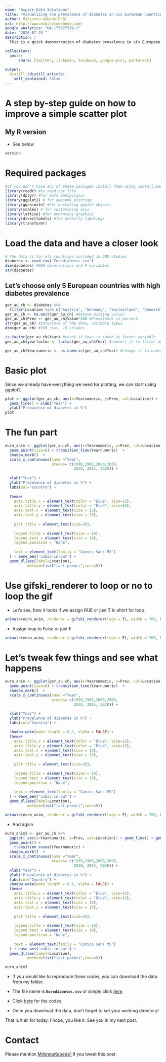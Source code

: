 ```yaml
---
name: "Aspire Data Solutions"
title: "Visualizing the prevalence of diabetes in six European countries, 1990-2017"
author: Mihiretu Kebede(PhD)
url: http://www.mihiretukebede.com/ 
google_analytics: "UA-173027539-1"
date: "2020-07-25`"
description: |
  This is a quick demonstration of diabetes prevalence in six European countries. The data are from the the Institute of Health Metrics and Evaluation (IHME).  

collections:
  posts:
      share: [twitter, linkedin, facebook, google-plus, pinterest]
      
output:
  distill::distill_article:
    self_contained: false
---
```


<link rel="stylesheet" href="styles.css" type="text/css">

# A step by-step guide on how to improve a simple scatter plot 

## My R version
- See below 

```r
version
```

# Required packages
```r
#If you don't have any of these packages install them using install.packages("pakage)
library(readr) #to read csv file
library(dplyr) #for data manipulaion 
library(ggplot2) # for awesome plotting
library(gganimate) #for animating ggplot objects
library(scales) # for customizing axis 
library(lattice) #for enhancing graphics
library(directlabels) #for directly labeling!
library(transformr)
```

# Load the data and have a closer look 

```r
# The data is for all countries included in GBD studies
diabetes <- read_csv("Eurodiabetes.csv") 
dim(diabetes) #980 observations and 9 variables. 
str(diabetes) 
```

## Let's choose only 5 European countries with high diabetes prevalence

```r
ger_au_ch <- diabetes %>% 
  filter(Location %in% c("Austria", "Germany", "Switzerland", "Denmark", "Portugal", "Finland")) 
ger_au_ch <- na.omit(ger_au_ch) #Remove missing values
ger_au_ch$Prev <- ger_au_ch$Value*100 #Prevalence in percent. 
str(ger_au_ch) #structure of the data, variable types
dim(ger_au_ch) #168 rows, 10 columns 

is.factor(ger_au_ch$Year) #check if Year is saved as factor variable
ger_au_ch$yearfactor <- factor(ger_au_ch$Year) #convert it to factor and save it as Yearfactor

ger_au_ch$Yearnumeric <- as.numeric(ger_au_ch$Year) #change it to numeric and save it as Year Numeric
```
#  Basic plot
Since we already have everything we need for plotting, we can start using ggplot2

```r
plot <- ggplot(ger_au_ch, aes(x=Yearnumeric, y=Prev, col=Location)) + 
  geom_line() + xlab("Year") +
  ylab("Prevalence of diabetes in %") 
plot
```

# The fun part

```r
euro_anim <- ggplot(ger_au_ch, aes(x=Yearnumeric, y=Prev, col=Location)) + 
  geom_point(size=6) + transition_time(Yearnumeric)  +
  shadow_mark()  +  
  scale_x_continuous(name ="Year",
                     breaks= c(1990,1995,2000,2005, 
                               2010, 2015, 2020)) +
  
  xlab("Year") +
  ylab("Prevalence of diabetes in %") +
  labs(col="Country") + 
  
  theme(
    axis.title.x = element_text(color = "Blue", size=15),
    axis.title.y = element_text(color = "Blue", size=15),
    axis.text.x = element_text(size = 15),
    axis.text.y = element_text(size = 15),
    
    plot.title = element_text(size=20),
    
    legend.title = element_text(size = 10),
    legend.text = element_text(size = 10),
    legend.position = "None",
    
    text = element_text(family = "Comics Sans MS")
  ) + ease_aes('cubic-in-out') +
  geom_dl(aes(label=Location),
          method=list("last.points",rot=40)) 

```

# Use gifski_renderer to loop or no to loop the gif 
- Let's see, how it looks if we assign RUE or just T in short for loop.

```r
animate(euro_anim, renderer = gifski_renderer(loop = T), width = 700, height = 700, duration = 15) # when you assign loop=TRUE or just T, the gif starts playing again 
```

- Assign loop to False or just F
```r
animate(euro_anim, renderer = gifski_renderer(loop = F), width = 700, height = 700, duration = 15) # when you assign loop=TRUE or just F, the gif stops looping. It only plays once. Refresh if you want to see again  
```

# Let's tweak few things and see what happens
```r

euro_anim <- ggplot(ger_au_ch, aes(x=Yearnumeric, y=Prev, col=Location)) + 
  geom_point(size=6) + transition_time(Yearnumeric)  +
  shadow_mark()  +  
  scale_x_continuous(name ="Year",
                     breaks= c(1990,1995,2000,2005, 
                               2010, 2015, 2020)) +
  
  xlab("Year") +
  ylab("Prevalence of diabetes in %") +
  labs(col="Country") + 

  shadow_wake(wake_length = 0.1, alpha = FALSE) +
  theme(
    axis.title.x = element_text(color = "Blue", size=15),
    axis.title.y = element_text(color = "Blue", size=15),
    axis.text.x = element_text(size = 15),
    axis.text.y = element_text(size = 15),
    
    plot.title = element_text(size=20),
    
    legend.title = element_text(size = 10),
    legend.text = element_text(size = 10),
    legend.position = "None",
    
    text = element_text(family = "Comics Sans MS")
  ) + ease_aes('cubic-in-out') +
  geom_dl(aes(label=Location),
          method=list("last.points",rot=40)) 

animate(euro_anim, renderer = gifski_renderer(loop = F), width = 700, height = 700, duration = 15)

```

- And again 
```r
euro_anim3 <- ger_au_ch %>% 
  ggplot( aes(x=Yearnumeric, y=Prev, col=Location)) + geom_line() + geom_line() +
  geom_point() +
    transition_reveal(Yearnumeric) + 
  shadow_mark()  +  
  scale_x_continuous(name ="Year",
                     breaks= c(1990,1995,2000,2005, 
                               2010, 2015, 2020)) +
  xlab("Year") +
  ylab("Prevalence of diabetes in %") +
  labs(col="Country") + 
  shadow_wake(wake_length = 0.1, alpha = FALSE) +
  theme(
    axis.title.x = element_text(color = "Blue", size=15),
    axis.title.y = element_text(color = "Blue", size=15),
    axis.text.x = element_text(size = 15),
    axis.text.y = element_text(size = 15),
    
    plot.title = element_text(size=20),
    
    legend.title = element_text(size = 10),
    legend.text = element_text(size = 10),
    legend.position = "None",
    
    text = element_text(family = "Comics Sans MS")
  ) + ease_aes('cubic-in-out') +
  geom_dl(aes(label=Location),
          method=list("last.points",rot=40))

euro_anim3  
```

- If you would like to reproduce these codes, you can download the data from my folder. 
- The file name is **`Eurodiabetes.csv`** or simply click  [*here*](https://github.com/Mihiretukebede/mihiretukebede.gitlub.io/blob/master/_posts/2020-07-25-2020-07-25-diabetesprevalenceeurope/Eurodiabetes.csv). 
- Click [*here*](https://github.com/Mihiretukebede/mihiretukebede.gitlub.io/blob/master/_posts/2020-07-25-2020-07-25-diabetesprevalenceeurope/2020-07-25-diabetesprevalenceeurope.Rmd) for the codes. 

- Once you download the data, don't forget to set your working directory!

That is it all for today. I hope, you like it. See you in my next post.

# Contact 
Please mention [MihiretuKebede1](https://www.https://twitter.com/MihiretuKebede1) if you tweet this post. 

